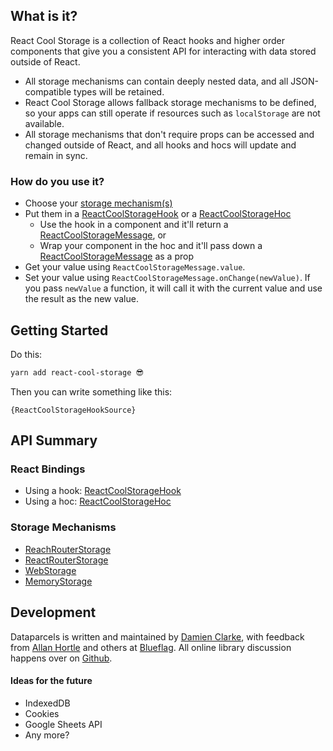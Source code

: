 
## What is it?

React Cool Storage is a collection of React hooks and higher order components that give you a consistent API for interacting with data stored outside of React.

- All storage mechanisms can contain deeply nested data, and all JSON-compatible types will be retained.
- React Cool Storage allows fallback storage mechanisms to be defined, so your apps can still operate if resources such as `localStorage` are not available.
- All storage mechanisms that don't require props can be accessed and changed outside of React, and all hooks and hocs will update and remain in sync.

### How do you use it?

- Choose your [storage mechanism(s)](#Storage-Mechanisms)
- Put them in a [ReactCoolStorageHook](/api/ReactCoolStorageHook) or a [ReactCoolStorageHoc](/api/ReactCoolStorageHoc)
  - Use the hook in a component and it'll return a [ReactCoolStorageMessage](/api/ReactCoolStorageHook/#ReactCoolStorageMessage), or
  - Wrap your component in the hoc and it'll pass down a [ReactCoolStorageMessage](/api/ReactCoolStorageHoc/#ReactCoolStorageMessage) as a prop
- Get your value using `ReactCoolStorageMessage.value`.
- Set your value using `ReactCoolStorageMessage.onChange(newValue)`. If you pass `newValue` a function, it will call it with the current value and use the result as the new value.

<Divider />

## Getting Started

Do this:

```bash
yarn add react-cool-storage 😎
```

Then you can write something like this:

<Code language="jsx">{ReactCoolStorageHookSource}</Code>

<Divider />

## API Summary

### React Bindings

- Using a hook: [ReactCoolStorageHook](/api/ReactCoolStorageHook)
- Using a hoc: [ReactCoolStorageHoc](/api/ReactCoolStorageHoc)

### Storage Mechanisms

- [ReachRouterStorage](/api/ReachRouterStorage)
- [ReactRouterStorage](/api/ReactRouterStorage)
- [WebStorage](/api/WebStorage)
- [MemoryStorage](/api/MemoryStorage)

<Divider />

## Development

Dataparcels is written and maintained by [Damien Clarke](https://damienclarke.me/), with feedback from [Allan Hortle](https://github.com/allanhortle) and others at [Blueflag](https://blueflag.com.au/about-us/).
All online library discussion happens over on [Github](https://github.com/blueflag/react-cool-storage).

#### Ideas for the future

- IndexedDB
- Cookies
- Google Sheets API
- Any more?
